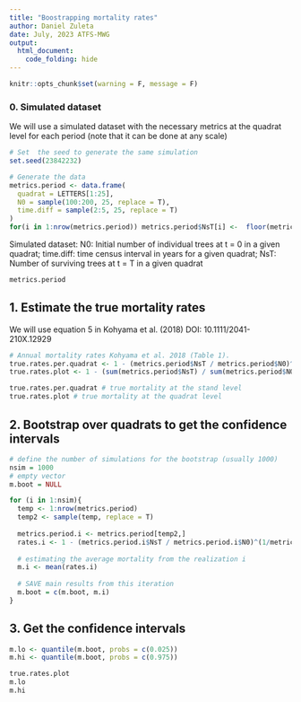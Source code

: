 ```yaml
---
title: "Boostrapping mortality rates"
author: Daniel Zuleta
date: July, 2023 ATFS-MWG
output: 
  html_document:
    code_folding: hide
---
```


```r
knitr::opts_chunk$set(warning = F, message = F)
```

### 0. Simulated dataset ###
We will use a simulated dataset with the necessary metrics at the quadrat level for each period (note that it can be done at any scale)
```r


# Set  the seed to generate the same simulation
set.seed(23842232)

# Generate the data
metrics.period <- data.frame(
  quadrat = LETTERS[1:25],
  N0 = sample(100:200, 25, replace = T),
  time.diff = sample(2:5, 25, replace = T)
)
for(i in 1:nrow(metrics.period)) metrics.period$NsT[i] <-  floor(metrics.period$N0[i]*sample(seq(0.85, 1, 0.1), 1))

```
Simulated dataset:
N0: Initial number of individual trees at t = 0 in a given quadrat; time.diff: time census interval in years for a given quadrat; NsT: Number of surviving trees at t = T in a given quadrat
```r
metrics.period
```

## 1. Estimate the true mortality rates ##
We will use equation 5 in Kohyama et al. (2018) DOI:	10.1111/2041-210X.12929
```r
# Annual mortality rates Kohyama et al. 2018 (Table 1).
true.rates.per.quadrat <- 1 - (metrics.period$NsT / metrics.period$N0)^(1/metrics.period$time.diff)
true.rates.plot <- 1 - (sum(metrics.period$NsT) / sum(metrics.period$N0))^(1/mean(metrics.period$time.diff))

true.rates.per.quadrat # true mortality at the stand level
true.rates.plot # true mortality at the quadrat level
```

## 2. Bootstrap over quadrats to get the confidence intervals ####

```r
# define the number of simulations for the bootstrap (usually 1000)
nsim = 1000
# empty vector
m.boot = NULL

for (i in 1:nsim){
  temp <- 1:nrow(metrics.period)
  temp2 <- sample(temp, replace = T)
  
  metrics.period.i <- metrics.period[temp2,]
  rates.i <- 1 - (metrics.period.i$NsT / metrics.period.i$N0)^(1/metrics.period.i$time.diff) # Here you should do all the calculations in case you want to bootstrap more variables e.g., biomass
  
  # estimating the average mortality from the realization i
  m.i <- mean(rates.i)
  
  # SAVE main results from this iteration
  m.boot = c(m.boot, m.i)
}
```

## 3. Get the confidence intervals

```r
m.lo <- quantile(m.boot, probs = c(0.025))
m.hi <- quantile(m.boot, probs = c(0.975))

true.rates.plot
m.lo
m.hi

```



